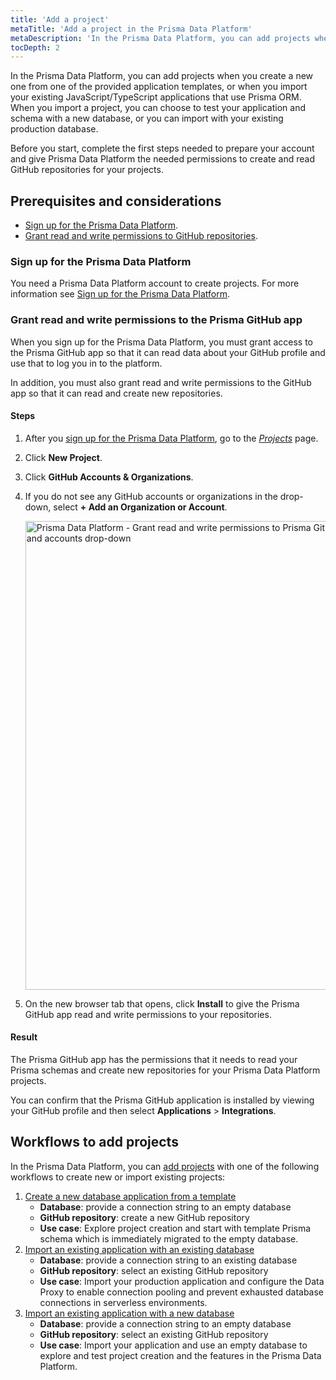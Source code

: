 ```yaml
---
title: 'Add a project'
metaTitle: 'Add a project in the Prisma Data Platform'
metaDescription: 'In the Prisma Data Platform, you can add projects when you create a new one from one of the provided application templates, or when you import your existing Node.js applications that use Prisma. When you import a project, you can choose to test your application and schema with a new database, or you can import with your existing production database.'
tocDepth: 2
---
```


<TopBlock>

In the Prisma Data Platform, you can add projects when you create a new one from one of the provided application templates, or when you import your existing JavaScript/TypeScript applications that use Prisma ORM. When you import a project, you can choose to test your application and schema with a new database, or you can import with your existing production database.

Before you start, complete the first steps needed to prepare your account and give Prisma Data Platform the needed permissions to create and read GitHub repositories for your projects.

</TopBlock>

## Prerequisites and considerations

* [Sign up for the Prisma Data Platform](/data-platform/account#sign-up-for-the-prisma-data-platform).
* [Grant read and write permissions to GitHub repositories](/data-platform/projects/add-project#grant-read-and-write-permissions-to-the-prisma-github-app).

### Sign up for the Prisma Data Platform

You need a Prisma Data Platform account to create projects. For more information see [Sign up for the Prisma Data Platform](/data-platform/account#sign-up-for-the-prisma-data-platform).

### Grant read and write permissions to the Prisma GitHub app

When you sign up for the Prisma Data Platform, you must grant access to the Prisma GitHub app so that it can read data about your GitHub profile and use that to log you in to the platform.

In addition, you must also grant read and write permissions to the GitHub app so that it can read and create new repositories.

#### Steps

1. After you [sign up for the Prisma Data Platform](/data-platform/account#sign-up-for-the-prisma-data-platform), go to the [_Projects_](https://cloud.prisma.io/projects) page.
2. Click **New Project**.
2. Click **GitHub Accounts & Organizations**.
3. If you do not see any GitHub accounts or organizations in the drop-down, select **+ Add an Organization or Account**.

    <img
        src="https://res.cloudinary.com/prismaio/image/upload/v1666908557/docs/pdp/create-manage-projects/grant-repo-permissions-prisma-github-01-click-github-org-accounts_thyiti.png"
        alt="Prisma Data Platform - Grant read and write permissions to Prisma GitHub app - Step 01 - Click the Add orgs and accounts drop-down"
        width="750px"
    />
        
4. On the new browser tab that opens, click **Install** to give the Prisma GitHub app read and write permissions to your repositories.

#### Result

The Prisma GitHub app has the permissions that it needs to read your Prisma schemas and create new repositories for your Prisma Data Platform projects.

You can confirm that the Prisma GitHub application is installed by viewing your GitHub profile and then select **Applications** > **Integrations**.

## Workflows to add projects

In the Prisma Data Platform, you can [add projects](/data-platform/projects/add-project) with one of the following workflows to create new or import existing projects:

1. [Create a new database application from a template](/data-platform/projects/add-project/create-new-project-from-template)
    * **Database**: provide a connection string to an empty database
    * **GitHub repository**: create a new GitHub repository
    * **Use case**: Explore project creation and start with template Prisma schema which is immediately migrated to the empty database.
2. [Import an existing application with an existing database](/data-platform/projects/add-project/import-existing-project-existing-db)
    * **Database**: provide a connection string to an existing database
    * **GitHub repository**: select an existing GitHub repository
    * **Use case**: Import your production application and configure the Data Proxy to enable connection pooling and prevent exhausted database connections in serverless environments.
3. [Import an existing application with a new database](/data-platform/projects/add-project/import-existing-project-new-db)
    * **Database**: provide a connection string to an empty database
    * **GitHub repository**: select an existing GitHub repository
    * **Use case**: Import your application and use an empty database to explore and test project creation and the features in the Prisma Data Platform.